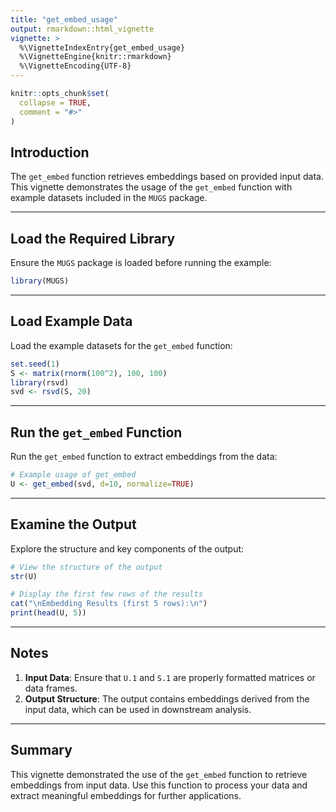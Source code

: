 ```yaml
---
title: "get_embed_usage"
output: rmarkdown::html_vignette
vignette: >
  %\VignetteIndexEntry{get_embed_usage}
  %\VignetteEngine{knitr::rmarkdown}
  %\VignetteEncoding{UTF-8}
---
```


```r
knitr::opts_chunk$set(
  collapse = TRUE,
  comment = "#>"
)
```

## Introduction

The `get_embed` function retrieves embeddings based on provided input data. This vignette demonstrates the usage of the `get_embed` function with example datasets included in the `MUGS` package.

---

## Load the Required Library

Ensure the `MUGS` package is loaded before running the example:

```r
library(MUGS)
```

---

## Load Example Data

Load the example datasets for the `get_embed` function:

```r
set.seed(1)
S <- matrix(rnorm(100^2), 100, 100)
library(rsvd)
svd <- rsvd(S, 20)
```

---

## Run the `get_embed` Function

Run the `get_embed` function to extract embeddings from the data:

```r
# Example usage of get_embed
U <- get_embed(svd, d=10, normalize=TRUE)
```

---

## Examine the Output

Explore the structure and key components of the output:

```r
# View the structure of the output
str(U)

# Display the first few rows of the results
cat("\nEmbedding Results (first 5 rows):\n")
print(head(U, 5))
```

---

## Notes

1. **Input Data**: Ensure that `U.1` and `S.1` are properly formatted matrices or data frames.
2. **Output Structure**: The output contains embeddings derived from the input data, which can be used in downstream analysis.

---

## Summary

This vignette demonstrated the use of the `get_embed` function to retrieve embeddings from input data. Use this function to process your data and extract meaningful embeddings for further applications.
